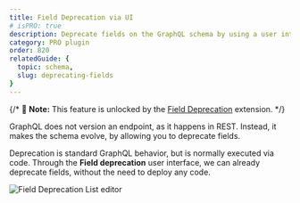 ```yaml
---
title: Field Deprecation via UI
# isPRO: true
description: Deprecate fields on the GraphQL schema by using a user interface, without the need to deploy any code.
category: PRO plugin
order: 820
relatedGuide: {
  topic: schema,
  slug: deprecating-fields
}
---
```


{/* 📣 **Note:** This feature is unlocked by the [Field Deprecation](/extensions/field-deprecation) extension. */}

GraphQL does not version an endpoint, as it happens in REST. Instead, it makes the schema evolve, by allowing you to deprecate fields.

Deprecation is standard GraphQL behavior, but is normally executed via code. Through the **Field deprecation** user interface, we can already deprecate fields, without the need to deploy any code.

![Field Deprecation List editor](/assets/extensions/upstream-pro/field-deprecation-list.png "Field Deprecation List editor")
